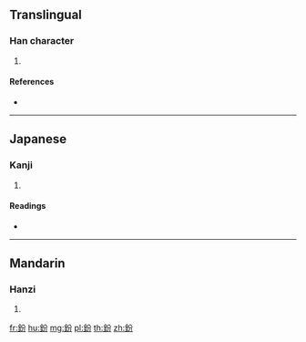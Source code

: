 {{character info/new}}
==Translingual==

===Han character===
{{Han char|rn=167|rad=金|as=04|sn=12|four=88107|canj=CCSH}}

# {{defn|Han|sort=金04}}

====References====
* {{Han ref|kx=1299.010|dkj=40229|hdz=64178.030|uh=9216|ud=37398|bh=DC77|bd=56439}}

----

==Japanese==

===Kanji===
{{ja-kanji|grade=|rs=金04}}

# {{defn|lang=ja|sort=金04}}

====Readings====
* {{ja-readings|on=[[ふん]] (fun)|kun=}}

----

==Mandarin==

===Hanzi===
{{cmn-hanzi|pin=[[fēn]] ([[fen1]]), [[pī]] ([[pi1]])|wg=fen<sup>1</sup>, p'i<sup>1</sup>}}

# {{defn|lang=cmn|sort=金04}}

[[fr:鈖]]
[[hu:鈖]]
[[mg:鈖]]
[[pl:鈖]]
[[th:鈖]]
[[zh:鈖]]